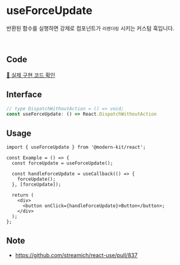 # useForceUpdate

반환된 함수를 실행하면 강제로 컴포넌트가 `리렌더링` 시키는 커스텀 훅입니다.

<br />

## Code
[🔗 실제 구현 코드 확인](https://github.com/modern-agile-team/modern-kit/blob/main/packages/react/src/hooks/useForceUpdate/index.ts)

## Interface
```ts title="typescript"
// type DispatchWithoutAction = () => void;
const useForceUpdate: () => React.DispatchWithoutAction
```

## Usage
```tsx title="typescript"
import { useForceUpdate } from '@modern-kit/react';

const Example = () => {
  const forceUpdate = useForceUpdate();

  const handleForceUpdate = useCallback(() => {
    forceUpdate();
  }, [forceUpdate]);

  return (
    <div>
      <button onClick={handleForceUpdate}>Button</button>;
    </div>
  );
};
```

## Note
- https://github.com/streamich/react-use/pull/837